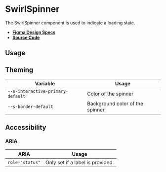 
<Meta title="Components/SwirlSpinner" />

# SwirlSpinner

The SwirlSpinner component is used to indicate a loading state.

- **[Figma Design Specs](https://www.figma.com/file/iRHiAFsHxnzux8gQ9EjlZe/Flip-Components?node-id=2%3A48)**
- **[Source Code](https://github.com/flip-corp/swirl/tree/main/packages/swirl-components/src/components/swirl-spinner)**

## Usage

<Canvas withSource="open">
  <Story id="components-swirlspinner--swirl-spinner" />
</Canvas>

<ArgsTable story="." />

## Theming

| Variable                          | Usage                           |
| --------------------------------- | ------------------------------- |
| `--s-interactive-primary-default` | Color of the spinner            |
| `--s-border-default`              | Background color of the spinner |

## Accessibility

### ARIA

| ARIA            | Usage                            |
| --------------- | -------------------------------- |
| `role="status"` | Only set if a label is provided. |
